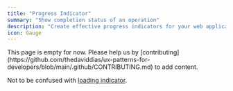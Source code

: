 ```yaml
---
title: "Progress Indicator"
summary: "Show completion status of an operation"
description: "Create effective progress indicators for your web applications. Learn best practices for implementing progress bars, step indicators, and completion feedback with proper accessibility."
icon: Gauge
---
```


<Callout type="warning">
  This page is empty for now. Please help us by
  [contributing](https://github.com/thedaviddias/ux-patterns-for-developers/blob/main/.github/CONTRIBUTING.md)
  to add content.
</Callout>

Not to be confused with [loading indicator](/patterns/user-feedback/loading-indicator).
